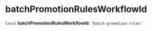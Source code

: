 
# batchPromotionRulesWorkflowId

 `Const` **batchPromotionRulesWorkflowId**: `"batch-promotion-rules"`
